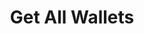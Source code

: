 ---
openapi: /openapi.json GET /accounts
title: Get All Wallets
description: This retrieves and lists all the wallets you've created. This is both for your main account wallet and sub account wallets.
---